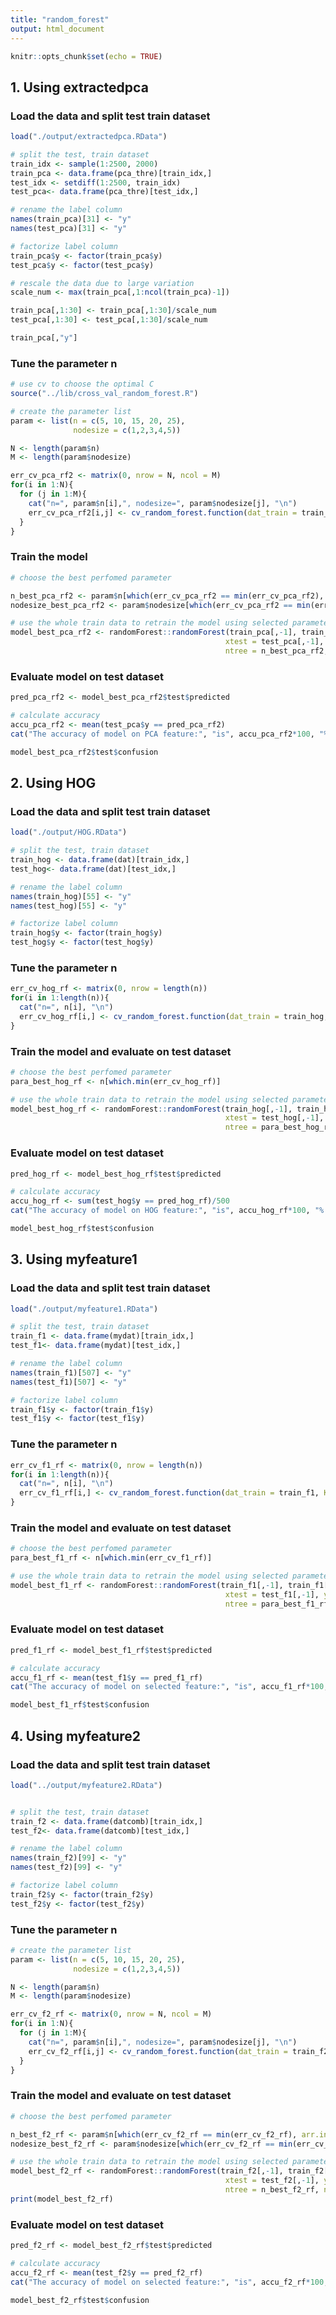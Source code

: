 ```yaml
---
title: "random_forest"
output: html_document
---
```


```r
knitr::opts_chunk$set(echo = TRUE)
```

## 1. Using extractedpca
### Load the data and split test train dataset

```r
load("./output/extractedpca.RData")

# split the test, train dataset
train_idx <- sample(1:2500, 2000)
train_pca <- data.frame(pca_thre)[train_idx,]
test_idx <- setdiff(1:2500, train_idx)
test_pca<- data.frame(pca_thre)[test_idx,]

# rename the label column
names(train_pca)[31] <- "y"
names(test_pca)[31] <- "y"

# factorize label column
train_pca$y <- factor(train_pca$y)
test_pca$y <- factor(test_pca$y)

# rescale the data due to large variation
scale_num <- max(train_pca[,1:ncol(train_pca)-1])

train_pca[,1:30] <- train_pca[,1:30]/scale_num
test_pca[,1:30] <- test_pca[,1:30]/scale_num

train_pca[,"y"]
```

### Tune the parameter n


```r
# use cv to choose the optimal C
source("../lib/cross_val_random_forest.R")

# create the parameter list
param <- list(n = c(5, 10, 15, 20, 25), 
              nodesize = c(1,2,3,4,5))

N <- length(param$n)
M <- length(param$nodesize)

err_cv_pca_rf2 <- matrix(0, nrow = N, ncol = M)
for(i in 1:N){
  for (j in 1:M){
    cat("n=", param$n[i],", nodesize=", param$nodesize[j], "\n")
    err_cv_pca_rf2[i,j] <- cv_random_forest.function(dat_train = train_pca, K=5, param$n[i], param$nodesize[j])
  }
}
```

### Train the model 

```r
# choose the best perfomed parameter

n_best_pca_rf2 <- param$n[which(err_cv_pca_rf2 == min(err_cv_pca_rf2), arr.ind = TRUE)[2,1]]
nodesize_best_pca_rf2 <- param$nodesize[which(err_cv_pca_rf2 == min(err_cv_pca_rf2), arr.ind = TRUE)[2,2]]

# use the whole train data to retrain the model using selected parameter
model_best_pca_rf2 <- randomForest::randomForest(train_pca[,-1], train_pca[,"y"],
                                                xtest = test_pca[,-1], ytest = test_pca[,"y"],
                                                ntree = n_best_pca_rf2, nodesize = nodesize_best_pca_rf2)

```

### Evaluate model on test dataset

```r
pred_pca_rf2 <- model_best_pca_rf2$test$predicted

# calculate accuracy
accu_pca_rf2 <- mean(test_pca$y == pred_pca_rf2)
cat("The accuracy of model on PCA feature:", "is", accu_pca_rf2*100, "%.\n")

model_best_pca_rf2$test$confusion
```


## 2. Using HOG 
### Load the data and split test train dataset

```r
load("./output/HOG.RData")

# split the test, train dataset
train_hog <- data.frame(dat)[train_idx,]
test_hog<- data.frame(dat)[test_idx,]

# rename the label column
names(train_hog)[55] <- "y"
names(test_hog)[55] <- "y"

# factorize label column
train_hog$y <- factor(train_hog$y)
test_hog$y <- factor(test_hog$y)

```

### Tune the parameter n

```r

err_cv_hog_rf <- matrix(0, nrow = length(n))
for(i in 1:length(n)){
  cat("n=", n[i], "\n")
  err_cv_hog_rf[i,] <- cv_random_forest.function(dat_train = train_hog, K=5, n[i])
}
```

### Train the model and evaluate on test dataset

```r
# choose the best perfomed parameter
para_best_hog_rf <- n[which.min(err_cv_hog_rf)]

# use the whole train data to retrain the model using selected parameter
model_best_hog_rf <- randomForest::randomForest(train_hog[,-1], train_hog[,"y"],
                                                xtest = test_hog[,-1], ytest = test_hog[,"y"],
                                                ntree = para_best_hog_rf)
```


### Evaluate model on test dataset

```r
pred_hog_rf <- model_best_hog_rf$test$predicted

# calculate accuracy
accu_hog_rf <- sum(test_hog$y == pred_hog_rf)/500
cat("The accuracy of model on HOG feature:", "is", accu_hog_rf*100, "%.\n")

model_best_hog_rf$test$confusion
```

## 3. Using myfeature1 
### Load the data and split test train dataset

```r
load("./output/myfeature1.RData")

# split the test, train dataset
train_f1 <- data.frame(mydat)[train_idx,]
test_f1<- data.frame(mydat)[test_idx,]

# rename the label column
names(train_f1)[507] <- "y"
names(test_f1)[507] <- "y"

# factorize label column
train_f1$y <- factor(train_f1$y)
test_f1$y <- factor(test_f1$y)
```

### Tune the parameter n

```r

err_cv_f1_rf <- matrix(0, nrow = length(n))
for(i in 1:length(n)){
  cat("n=", n[i], "\n")
  err_cv_f1_rf[i,] <- cv_random_forest.function(dat_train = train_f1, K=5, n[i])
}
```

### Train the model and evaluate on test dataset

```r
# choose the best perfomed parameter
para_best_f1_rf <- n[which.min(err_cv_f1_rf)]

# use the whole train data to retrain the model using selected parameter
model_best_f1_rf <- randomForest::randomForest(train_f1[,-1], train_f1[,"y"],
                                                xtest = test_f1[,-1], ytest = test_f1[,"y"],
                                                ntree = para_best_f1_rf)
```

### Evaluate model on test dataset

```r
pred_f1_rf <- model_best_f1_rf$test$predicted

# calculate accuracy
accu_f1_rf <- mean(test_f1$y == pred_f1_rf)
cat("The accuracy of model on selected feature:", "is", accu_f1_rf*100, "%.\n")

model_best_f1_rf$test$confusion
```


## 4. Using myfeature2 
### Load the data and split test train dataset

```r
load("../output/myfeature2.RData")


# split the test, train dataset
train_f2 <- data.frame(datcomb)[train_idx,]
test_f2<- data.frame(datcomb)[test_idx,]

# rename the label column
names(train_f2)[99] <- "y"
names(test_f2)[99] <- "y"

# factorize label column
train_f2$y <- factor(train_f2$y)
test_f2$y <- factor(test_f2$y)
```

### Tune the parameter n

```r
# create the parameter list
param <- list(n = c(5, 10, 15, 20, 25), 
              nodesize = c(1,2,3,4,5))

N <- length(param$n)
M <- length(param$nodesize)

err_cv_f2_rf <- matrix(0, nrow = N, ncol = M)
for(i in 1:N){
  for (j in 1:M){
    cat("n=", param$n[i],", nodesize=", param$nodesize[j], "\n")
    err_cv_f2_rf[i,j] <- cv_random_forest.function(dat_train = train_f2, K=5, param$n[i], param$nodesize[j])
  }
}
```

### Train the model and evaluate on test dataset

```r
# choose the best perfomed parameter

n_best_f2_rf <- param$n[which(err_cv_f2_rf == min(err_cv_f2_rf), arr.ind = TRUE)[5,1]]
nodesize_best_f2_rf <- param$nodesize[which(err_cv_f2_rf == min(err_cv_f2_rf), arr.ind = TRUE)[5,2]]

# use the whole train data to retrain the model using selected parameter
model_best_f2_rf <- randomForest::randomForest(train_f2[,-1], train_f2[,"y"],
                                                xtest = test_f2[,-1], ytest = test_f2[,"y"],
                                                ntree = n_best_f2_rf, nodesize = nodesize_best_f2_rf)
print(model_best_f2_rf)
```

### Evaluate model on test dataset

```r
pred_f2_rf <- model_best_f2_rf$test$predicted

# calculate accuracy
accu_f2_rf <- mean(test_f2$y == pred_f2_rf)
cat("The accuracy of model on selected feature:", "is", accu_f2_rf*100, "%.\n")

model_best_f2_rf$test$confusion
```













